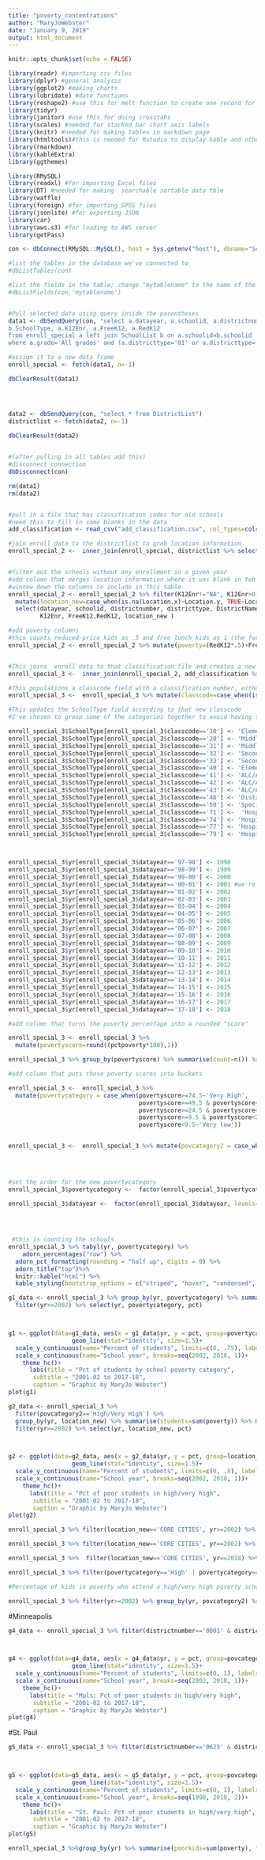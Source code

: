 ```yaml
---
title: "poverty_concentrations"
author: "MaryJoWebster"
date: "January 9, 2019"
output: html_document
---
```


```r
knitr::opts_chunk$set(echo = FALSE)
```
```r

library(readr) #importing csv files
library(dplyr) #general analysis 
library(ggplot2) #making charts
library(lubridate) #date functions
library(reshape2) #use this for melt function to create one record for each team
library(tidyr)
library(janitor) #use this for doing crosstabs
library(scales) #needed for stacked bar chart axis labels
library(knitr) #needed for making tables in markdown page
library(htmltools)#this is needed for Rstudio to display kable and other html code
library(rmarkdown)
library(kableExtra)
library(ggthemes)

library(RMySQL)
library(readxl) #for importing Excel files
library(DT) #needed for making  searchable sortable data tble
library(waffle)
library(foreign) #for importing SPSS files
library(jsonlite) #for exporting JSON
library(car)
library(aws.s3) #for loading to AWS server
library(getPass)


```

```r
con <- dbConnect(RMySQL::MySQL(), host = Sys.getenv("host"), dbname="Schools",user= Sys.getenv("userid"), password=Sys.getenv("pwd"))

#list the tables in the database we've connected to
#dbListTables(con)

#list the fields in the table; change "mytablename" to the name of the table you're trying to connect to
#dbListFields(con,'mytablename')


#Pull selected data using query inside the parentheses
data1 <- dbSendQuery(con, "select a.datayear, a.schoolid, a.districtnumber, a.districttype, b.DistrictName, b.SchoolName, b.Location, b.Metro7county, a.SchoolClassification,
b.SchoolType, a.K12Enr, a.FreeK12, a.RedK12
from enroll_special a left join SchoolList b on a.schoolid=b.schoolid
where a.grade='All grades' and (a.districttype='01' or a.districttype='03' or a.districttype='07' or a.districttype='06')")

#assign it to a new data frame
enroll_special <- fetch(data1, n=-1)

dbClearResult(data1)




data2 <- dbSendQuery(con, "select * from DistrictList")
districtlist <- fetch(data2, n=-1)

dbClearResult(data2)
						   

#(after pulling in all tables add this)
#disconnect connection
dbDisconnect(con)

rm(data1)
rm(data2)


#pull in a file that has classification codes for old schools
#need this to fill in some blanks in the data
add_classification <- read_csv("add_classification.csv", col_types=cols(.default="c"))

```
```r

#join enroll data to the districtlist to grab location information 
enroll_special_2 <-  inner_join(enroll_special, districtlist %>% select(DistrictNumber, DistrictType,Metro7County, Location), by=c("districtnumber"="DistrictNumber", "districttype"="DistrictType"))


#filter out the schools without any enrollment in a given year
#add column that merges location information where it was blank in teh enrollment data, it pulls from district list data
#winnow down the columns to include in this table
enroll_special_2 <- enroll_special_2 %>% filter(K12Enr!="NA", K12Enr>0) %>% 
  mutate(location_new=case_when(is.na(Location.x)~Location.y, TRUE~Location.x)) %>% 
  select(datayear, schoolid, districtnumber, districttype, DistrictName, SchoolName, SchoolClassification, SchoolType,
         K12Enr, FreeK12,RedK12, location_new )

#add poverty columns
#this counts reduced-price kids as .5 and free lunch kids as 1 (the formula the state uses for Basic Skills)
enroll_special_2 <- enroll_special_2 %>% mutate(poverty=(RedK12*.5)+FreeK12,pctpoverty=poverty/K12Enr)


#This joins  enroll data to that classification file and creates a new dataframe
enroll_special_3 <-  inner_join(enroll_special_2, add_classification %>% select(schoolid, Classification), by=c("schoolid"="schoolid"))

#This populations a classcode field with a classification number, either from the enroll data or (where missing) from the classifcation data frame
enroll_special_3 <-  enroll_special_3 %>% mutate(classcode=case_when(is.na(SchoolClassification)~Classification, TRUE~SchoolClassification)) %>% select(datayear, schoolid, districtnumber, districttype, DistrictName,                                                                                         SchoolName, classcode, SchoolType,K12Enr, FreeK12, RedK12, location_new, poverty, pctpoverty)


```

```r

#This updates the SchoolType field according to that new classcode
#I've chosen to group some of the categories together to avoid having small buckets

enroll_special_3$SchoolType[enroll_special_3$classcode=='10'] <- 'Elementary'
enroll_special_3$SchoolType[enroll_special_3$classcode=='20'] <- 'Middle/Junior High'
enroll_special_3$SchoolType[enroll_special_3$classcode=='31'] <- 'Middle/Junior High'
enroll_special_3$SchoolType[enroll_special_3$classcode=='32'] <- 'Secondary/Senior High'
enroll_special_3$SchoolType[enroll_special_3$classcode=='33'] <- 'Secondary/Senior High'
enroll_special_3$SchoolType[enroll_special_3$classcode=='40'] <- 'Elementary/Secondary Combo'
enroll_special_3$SchoolType[enroll_special_3$classcode=='41'] <- 'ALC/ALP/Private'
enroll_special_3$SchoolType[enroll_special_3$classcode=='42'] <- 'ALC/ALP/Private'
enroll_special_3$SchoolType[enroll_special_3$classcode=='43'] <- 'ALC/ALP/Private'
enroll_special_3$SchoolType[enroll_special_3$classcode=='46'] <- 'Distance Learning'
enroll_special_3$SchoolType[enroll_special_3$classcode=='50'] <- 'Special Education'
enroll_special_3$SchoolType[enroll_special_3$classcode=='71'] <-  'Hospital/Medical/Treatment/Misc'
enroll_special_3$SchoolType[enroll_special_3$classcode=='74'] <- 'Hospital/Medical/Treatment/Misc'
enroll_special_3$SchoolType[enroll_special_3$classcode=='77'] <- 'Hospital/Medical/Treatment/Misc'
enroll_special_3$SchoolType[enroll_special_3$classcode=='79'] <- 'Hospital/Medical/Treatment/Misc'



enroll_special_3$yr[enroll_special_3$datayear=='97-98'] <- 1998
enroll_special_3$yr[enroll_special_3$datayear=='98-99'] <- 1999
enroll_special_3$yr[enroll_special_3$datayear=='99-00'] <- 2000
enroll_special_3$yr[enroll_special_3$datayear=='00-01'] <- 2001 #we're missing data for this year
enroll_special_3$yr[enroll_special_3$datayear=='01-02'] <- 2002
enroll_special_3$yr[enroll_special_3$datayear=='02-03'] <- 2003
enroll_special_3$yr[enroll_special_3$datayear=='03-04'] <- 2004
enroll_special_3$yr[enroll_special_3$datayear=='04-05'] <- 2005
enroll_special_3$yr[enroll_special_3$datayear=='05-06'] <- 2006
enroll_special_3$yr[enroll_special_3$datayear=='06-07'] <- 2007
enroll_special_3$yr[enroll_special_3$datayear=='07-08'] <- 2008
enroll_special_3$yr[enroll_special_3$datayear=='08-09'] <- 2009
enroll_special_3$yr[enroll_special_3$datayear=='09-10'] <- 2010
enroll_special_3$yr[enroll_special_3$datayear=='10-11'] <- 2011
enroll_special_3$yr[enroll_special_3$datayear=='11-12'] <- 2012
enroll_special_3$yr[enroll_special_3$datayear=='12-13'] <- 2013
enroll_special_3$yr[enroll_special_3$datayear=='13-14'] <- 2014
enroll_special_3$yr[enroll_special_3$datayear=='14-15'] <- 2015
enroll_special_3$yr[enroll_special_3$datayear=='15-16'] <- 2016
enroll_special_3$yr[enroll_special_3$datayear=='16-17'] <- 2017
enroll_special_3$yr[enroll_special_3$datayear=='17-18'] <- 2018
```

```r
#add column that turns the poverty percentage into a rounded "score"

enroll_special_3 <- enroll_special_3 %>%
  mutate(povertyscore=round((pctpoverty*100),1))

enroll_special_3 %>% group_by(povertyscore) %>% summarise(count=n()) %>% arrange(povertyscore)
```

```r
#add column that puts those poverty scores into buckets

enroll_special_3 <-  enroll_special_3 %>%
  mutate(povertycategory = case_when(povertyscore>=74.5~'Very High',
                                     povertyscore>=49.5 & povertyscore<74.5~'High',
                                     povertyscore>=24.5 & povertyscore<49.5~'Medium',
                                     povertyscore>=9.5 & povertyscore<24.5~'Low',
                                     povertyscore<9.5~'Very low'))


enroll_special_3 <-  enroll_special_3 %>% mutate(povcategory2 = case_when(povertycategory=='High' | povertycategory=='Very High'~'High/Very High',
                                                                          povertycategory=='Medium'~'Medium',
                                                                          povertycategory=='Low' | povertycategory=='Very low'~'Low/Very Low'))


#set the order for the new povertycategory
enroll_special_3$povertycategory <-  factor(enroll_special_3$povertycategory, levels=c("Very low", "Low", "Medium", "High", "Very High"))

enroll_special_3$datayear <-  factor(enroll_special_3$datayear, levels=c("97-98", "98-99", "99-00", "00-01","01-02", "02-03", "03-04","04-05",
                                                                         "05-06", "06-07", "07-08", "08-09", "09-10", "10-11", "11-12",
                                                                         "12-13", "13-14", "14-15", "15-16", "16-17", "17-18"))


 #this is counting the schools
enroll_special_3 %>% tabyl(yr, povertycategory) %>% 
    adorn_percentages("row") %>%
  adorn_pct_formatting(rounding = "half up", digits = 0) %>%
  adorn_title("top")%>%
  knitr::kable("html") %>% 
  kable_styling(bootstrap_options = c("striped", "hover", "condensed", "responsive"), full_width = F, position="left")
```



```r

g1_data <- enroll_special_3 %>% group_by(yr, povertycategory) %>% summarise(students=sum(K12Enr)) %>% mutate(pct=students/sum(students)) %>%
  filter(yr>=2002) %>% select(yr, povertycategory, pct)



g1 <- ggplot(data=g1_data, aes(x = g1_data$yr, y = pct, group=povertycategory, col=povertycategory)) +
                  geom_line(stat="identity", size=1.5)+
  scale_y_continuous(name="Percent of students", limits=c(0, .75), labels=percent)+
  scale_x_continuous(name="School year", breaks=seq(2002, 2018, 1))+
    theme_hc()+
      labs(title = "Pct of students by school poverty category", 
       subtitle = "2001-02 to 2017-18",
       caption = "Graphic by MaryJo Webster")
plot(g1)

```


```r
g2_data <- enroll_special_3 %>%
  filter(povcategory2=='High/Very High') %>% 
  group_by(yr, location_new) %>% summarise(students=sum(poverty)) %>% mutate(pct=students/sum(students)) %>%
  filter(yr>=2002) %>% select(yr, location_new, pct)



g2 <- ggplot(data=g2_data, aes(x = g2_data$yr, y = pct, group=location_new, col=location_new)) +
                  geom_line(stat="identity", size=1.5)+
  scale_y_continuous(name="Percent of students", limits=c(0, .8), labels=percent)+
  scale_x_continuous(name="School year", breaks=seq(2002, 2018, 1))+
    theme_hc()+
      labs(title = "Pct of poor students in high/very high", 
       subtitle = "2001-02 to 2017-18",
       caption = "Graphic by MaryJo Webster")
plot(g2)


```



```r
enroll_special_3 %>% filter(location_new=='CORE CITIES', yr>=2002) %>% group_by(yr, povertycategory) %>% summarise(students=sum(K12Enr)) %>% mutate(pct=students/sum(students))

enroll_special_3 %>% filter(location_new=='CORE CITIES', yr==2002) %>% select(DistrictName, SchoolName, K12Enr,pctpoverty, povertyscore) %>% arrange(pctpoverty)

enroll_special_3 %>%  filter(location_new=='CORE CITIES', yr==2018) %>% group_by(povertycategory) %>% summarise(kids=sum(K12Enr), count=n())
```


```r
enroll_special_3 %>% filter(povertycategory=='High' | povertycategory=='Very High') %>% group_by(yr) %>% summarise(schools=n(), students=sum(K12Enr), poorstudents=sum(poverty))
```


```r





#Percentage of kids in poverty who attend a high/very high poverty school (statewide)

enroll_special_3 %>% filter(yr>=2002) %>% group_by(yr, povcategory2) %>% summarise(students=sum(poverty)) %>% mutate(pct=students/sum(students)) %>% filter(povcategory2=='High/Very High')
```





#Minneapolis
```r
g4_data <- enroll_special_3 %>% filter(districtnumber=='0001' & districttype=='03') %>% group_by(yr, povcategory2) %>% summarise(kids=sum(poverty)) %>% mutate(pct=kids/sum(kids))%>% select(yr, povcategory2, pct)



g4 <- ggplot(data=g4_data, aes(x = g4_data$yr, y = pct, group=povcategory2, col=povcategory2)) +
                  geom_line(stat="identity", size=1.5)+
  scale_y_continuous(name="Percent of students", limits=c(0, 1), labels=percent)+
  scale_x_continuous(name="School year", breaks=seq(2002, 2018, 1))+
    theme_hc()+
      labs(title = "Mpls: Pct of poor students in high/very high", 
       subtitle = "2001-02 to 2017-18",
       caption = "Graphic by MaryJo Webster")
plot(g4)

```




#St. Paul
```r
g5_data <- enroll_special_3 %>% filter(districtnumber=='0625' & districttype=='01') %>% group_by(yr, povcategory2) %>% summarise(kids=sum(poverty)) %>% mutate(pct=kids/sum(kids))%>% select(yr, povcategory2, pct)



g5 <- ggplot(data=g5_data, aes(x = g5_data$yr, y = pct, group=povcategory2, col=povcategory2)) +
                  geom_line(stat="identity", size=1.5)+
  scale_y_continuous(name="Percent of students", limits=c(0, 1), labels=percent)+
  scale_x_continuous(name="School year", breaks=seq(1998, 2018, 2))+
    theme_hc()+
      labs(title = "St. Paul: Pct of poor students in high/very high", 
       subtitle = "2001-02 to 2017-18",
       caption = "Graphic by MaryJo Webster")
plot(g5)

```


```r
enroll_special_3 %>%group_by(yr) %>% summarise(poorkids=sum(poverty), totalkids=sum(K12Enr)) %>% mutate(pct=poorkids/totalkids)
```

